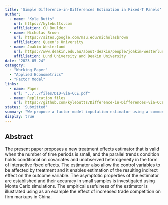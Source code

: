 ```yaml
---
title: 'Simple Difference-in-Differences Estimation in Fixed-T Panels'
author:
  - name: "Kyle Butts"
    url: https://kylebutts.com
    affiliation: CU Boulder
  - name: Nicholas Brown
    url: https://sites.google.com/msu.edu/nicholasbrown
    affiliation: Queen's University
  - name: Joakim Westerlund
    url: https://www.deakin.edu.au/about-deakin/people/joakim-westerlund
    affiliation: Lund University and Deakin University
date: "2023-05-24"
category: 
  - "Working Paper"
  - "Applied Econometrics"
  - "Factor Model"
links:
  - name: Paper
    url: "../../files/DID-via-CCE.pdf"
  - name: Replication files
    url: https://github.com/kylebutts/Difference-in-Differences-via-CCE
status: 'Submitted'
summary: "We propose a factor-model imputation estimator using a common correlated effects model. This model allows to decompose treatment effects into a direct effect and effects mediated by covariates."
display: true
---
```


## Abstract

The present paper proposes a new treatment effects estimator that is valid when the number of time periods is small, and the parallel trends condition holds conditional on covariates and unobserved heterogeneity in the form of interactive fixed effects. The estimator also allow the control variables to be affected by treatment and it enables estimation of the resulting indirect effect on the outcome variable. The asymptotic properties of the estimator are established and their accuracy in small samples is investigated using Monte Carlo simulations. The empirical usefulness of the estimator is illustrated using as an example the effect of increased trade competition on firm markups in China.
